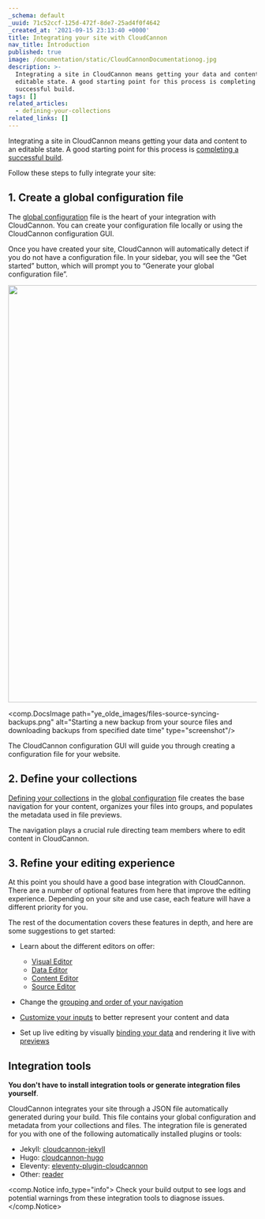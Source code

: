```yaml
---
_schema: default
_uuid: 71c52ccf-125d-472f-8de7-25ad4f0f4642
_created_at: '2021-09-15 23:13:40 +0000'
title: Integrating your site with CloudCannon
nav_title: Introduction
published: true
image: /documentation/static/CloudCannonDocumentationog.jpg
description: >-
  Integrating a site in CloudCannon means getting your data and content to an
  editable state. A good starting point for this process is completing a
  successful build.
tags: []
related_articles:
  - defining-your-collections
related_links: []
---
```

Integrating a site in CloudCannon means getting your data and content to an editable state. A good starting point for this process is [completing a successful build](/documentation/articles/configuring-your-build/).

Follow these steps to fully integrate your site:

## 1\. Create a global configuration file

The [global configuration](/documentation/articles/setting-global-configuration/) file is the heart of your integration with CloudCannon. You can create your configuration file locally or using the CloudCannon configuration GUI.

Once you have created your site, CloudCannon will automatically detect if you do not have a configuration file. In your sidebar, you will see the “Get started” button, which will prompt you to “Generate your global configuration file”.

<img src="/documentation/uploads/configgui-sidebar-prompt.png" width="740" height="845" />

<comp.DocsImage path="ye_olde_images/files-source-syncing-backups.png" alt="Starting a new backup from your source files and downloading backups from specified date time" type="screenshot"/>

The CloudCannon configuration GUI will guide you through creating a configuration file for your website.

## 2\. Define your collections

[Defining your collections](/documentation/articles/defining-your-collections/) in the [global configuration](/documentation/articles/setting-global-configuration/) file creates the base navigation for your content, organizes your files into groups, and populates the metadata used in file previews.

The navigation plays a crucial rule directing team members where to edit content in CloudCannon.

## 3\. Refine your editing experience

At this point you should have a good base integration with CloudCannon. There are a number of optional features from here that improve the editing experience. Depending on your site and use case, each feature will have a different priority for you.

The rest of the documentation covers these features in depth, and here are some suggestions to get started:

* Learn about the different editors on offer:

  * [Visual Editor](/documentation/articles/introducing-the-visual-editor/)
  * [Data Editor](/documentation/articles/introducing-the-data-editor/)
  * [Content Editor](/documentation/articles/introducing-the-content-editor/)
  * [Source Editor](/documentation/articles/introducing-the-source-editor/)
* Change the [grouping and order of your navigation](/documentation/articles/introducing-your-site-navigation/)

* [Customize your inputs](/documentation/articles/how-to-choose-what-input-is-used-in-the-data-editor/) to better represent your content and data

* Set up live editing by visually [binding your data](/documentation/articles/what-are-visual-data-bindings/) and rendering it live with [previews](/documentation/articles/what-is-live-editing/)

## Integration tools

**You don't have to install integration tools or generate integration files yourself**.

CloudCannon integrates your site through a JSON file automatically generated during your build. This file contains your global configuration and metadata from your collections and files. The integration file is generated for you with one of the following automatically installed plugins or tools:

* Jekyll: [cloudcannon-jekyll](https://github.com/CloudCannon/cloudcannon-jekyll)
* Hugo: [cloudcannon-hugo](https://github.com/CloudCannon/cloudcannon-hugo)
* Eleventy: [eleventy-plugin-cloudcannon](https://github.com/CloudCannon/eleventy-plugin-cloudcannon)
* Other: [reader](https://github.com/CloudCannon/reader)

<comp.Notice info_type="info">
  Check your build output to see logs and potential warnings from these integration tools to diagnose issues.
</comp.Notice>